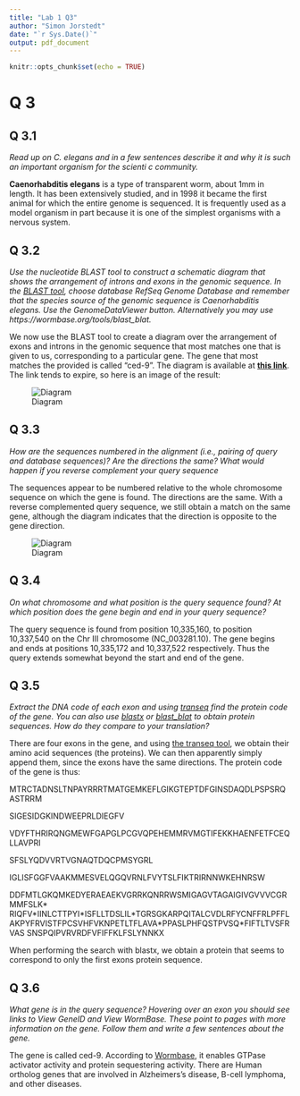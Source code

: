 ```yaml
---
title: "Lab 1 Q3"
author: "Simon Jorstedt"
date: "`r Sys.Date()`"
output: pdf_document
---
```


```r
knitr::opts_chunk$set(echo = TRUE)
```



# Q 3
## Q 3.1
*Read up on C. elegans and in a few sentences describe it and why it is such an important organism for the scienti c community.*

**Caenorhabditis elegans** is a type of transparent worm, about 1mm in length. It has been extensively studied, and in 1998 it became the first animal for which the entire genome is sequenced. It is frequently used as a model organism in part because it is one of the simplest organisms with a nervous system.

## Q 3.2
*Use the nucleotide BLAST tool to construct a schematic diagram that shows the arrangement of introns and exons in the genomic sequence. In the [BLAST tool](https://blast.ncbi.nlm.nih.gov/Blast.cgi?PAGE_TYPE=BlastSearch), choose database RefSeq Genome Database and remember that the species source of the genomic sequence is Caenorhabditis elegans. Use the GenomeDataViewer button. Alternatively you may use https://wormbase.org/tools/blast_blat.*

We now use the BLAST tool to create a diagram over the arrangement of exons and introns in the genomic sequence that most matches one that is given to us, corresponding to a particular gene. The gene that most matches the provided is called "ced-9". The diagram is available at **[this link](https://www.ncbi.nlm.nih.gov/gdv/browser/blast/?id=NC_003281.10&alignid=Query_4989535&rid=KENHS13S016)**. The link tends to expire, so here is an image of the result:

![Diagram]("diagram.png")

## Q 3.3
*How are the sequences numbered in the alignment (i.e., pairing of query and database sequences)? Are the directions the same? What would happen if you reverse complement your query sequence*

The sequences appear to be numbered relative to the whole chromosome sequence on which the gene is found. The directions are the same. With a reverse complemented query sequence, we still obtain a match on the same gene, although the diagram indicates that the direction is opposite to the gene direction.

![Diagram]("diagram2.png")

## Q 3.4
*On what chromosome and what position is the query sequence found? At which position does the gene begin and end in your query sequence?*

The query sequence is found from position 10,335,160, to position 10,337,540 on the Chr III chromosome (NC_003281.10). The gene begins and ends at positions 10,335,172 and 10,337,522 respectively. Thus the query extends somewhat beyond the start and end of the gene.

## Q 3.5
*Extract the DNA code of each exon and using [transeq](https://www.ebi.ac.uk/Tools/st/emboss_transeq/) find the protein code of the gene. You can also use [blastx](https://blast.ncbi.nlm.nih.gov/Blast.cgi?PROGRAM=blastx&PAGE_TYPE=BlastSearch&LINK_LOC=blasthome) or [blast_blat](https://wormbase.org/tools/blast_blat) to obtain protein sequences. How do they compare to your translation?*

There are four exons in the gene, and using [the transeq tool](https://www.ebi.ac.uk/jdispatcher/st/emboss_backtranseq), we obtain their amino acid sequences (the proteins). We can then apparently simply append them, since the exons have the same directions. The protein code of the gene is thus:

MTRCTADNSLTNPAYRRRTMATGEMKEFLGIKGTEPTDFGINSDAQDLPSPSRQASTRRM

SIGESIDGKINDWEEPRLDIEGFV


VDYFTHRIRQNGMEWFGAPGLPCGVQPEHEMMRVMGTIFEKKHAENFETFCEQLLAVPRI

SFSLYQDVVRTVGNAQTDQCPMSYGRL


IGLISFGGFVAAKMMESVELQGQVRNLFVYTSLFIKTRIRNNWKEHNRSW


DDFMTLGKQMKEDYERAEAEKVGRRKQNRRWSMIGAGVTAGAIGIVGVVVCGRMMFSLK\*
RIQFV\*IINLCTTPYI\*ISFLLTDSLIL\*TGRSGKARPQITALCVDLRFYCNFFRLPFFL
AKPYFRVISTFPCSVHFVKNPETLTFLAVA\*PPASLPHFQSTPVSQ\*FIFTLTVSFRVAS
SNSPQIPVRVRDFVFIFFKLFSLYNNKX

When performing the search with blastx, we obtain a protein that seems to correspond to only the first exons protein sequence.

## Q 3.6
*What gene is in the query sequence? Hovering over an exon you should see links to View GeneID and View WormBase. These point to pages with more information on the gene. Follow them and write a few sentences about the gene.*

The gene is called ced-9. According to [Wormbase](https://wormbase.org/species/c_elegans/gene/WBGene00000423#0-9f-10), it enables GTPase activator activity and protein sequestering activity. There are Human ortholog genes that are involved in Alzheimers's disease, B-cell lymphoma, and other diseases.




